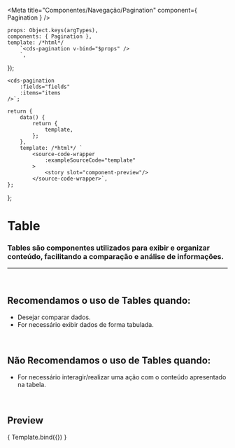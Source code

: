 
<Meta
	title="Componentes/Navegação/Pagination"
	component={ Pagination }
/>

	props: Object.keys(argTypes),
	components: { Pagination },
	template: /*html*/
		`<cds-pagination v-bind="$props" />
		`,
});

	<cds-pagination
		:fields="fields"
		:items="items
	/>`;

	return {
		data() {
			return {
				template,
			};
		},
		template: /*html*/ `
			<source-code-wrapper
				:exampleSourceCode="template"
			>
				<story slot="component-preview"/>
			</source-code-wrapper>`,
	};
};

# Table

### Tables são componentes utilizados para exibir e organizar conteúdo, facilitando a comparação e análise de informações.
---
<br />

## Recomendamos o uso de Tables quando:
- Desejar comparar dados.
- For necessário exibir dados de forma tabulada.

<br />

## Não Recomendamos o uso de Tables quando:
- For necessário interagir/realizar uma ação com o conteúdo apresentado na tabela.

<br />

## Preview

<Canvas>
	<Story
		name="Table"
		decorators={[docsDecorator]}
		args={{
			perPage: 10,
			total: 60,
		}}
	>
		{ Template.bind({}) }
	</Story>
</Canvas>

<ArgsTable story="Table" />